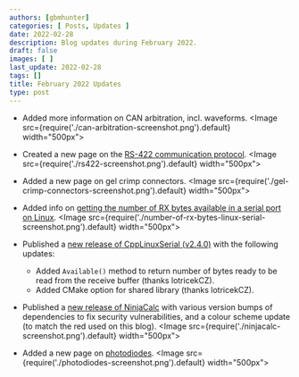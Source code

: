 ```yaml
---
authors: [gbmhunter]
categories: [ Posts, Updates ]
date: 2022-02-28
description: Blog updates during February 2022.
draft: false
images: [ ]
last_update: 2022-02-28
tags: []
title: February 2022 Updates
type: post
---
```


* Added more information on CAN arbitration, incl. waveforms.
    <Image src={require('./can-arbitration-screenshot.png').default} width="500px"></Image>

* Created a new page on the [RS-422 communication protocol](/electronics/communication-protocols/rs-422-protocol/).
    <Image src={require('./rs422-screenshot.png').default} width="500px"></Image>

* Added a new page on gel crimp connectors.
    <Image src={require('./gel-crimp-connectors-screenshot.png').default} width="500px"></Image>

* Added info on [getting the number of RX bytes available in a serial port on Linux](/programming/operating-systems/linux/linux-serial-ports-using-c-cpp/).
    <Image src={require('./number-of-rx-bytes-linux-serial-screenshot.png').default} width="500px"></Image>

* Published a [new release of CppLinuxSerial (v2.4.0)](https://github.com/gbmhunter/CppLinuxSerial/releases/tag/v2.4.0) with the following updates:
    * Added `Available()` method to return number of bytes ready to be read from the receive buffer (thanks lotricekCZ).
    * Added CMake option for shared library (thanks lotricekCZ).

* Published a [new release of NinjaCalc](https://ninjacalc.mbedded.ninja/calculators/electronics/cabling/wire-gauge-calculator) with various version bumps of dependencies to fix security vulnerabilities, and a colour scheme update (to match the red used on this blog).
    <Image src={require('./ninjacalc-screenshot.png').default} width="500px"></Image>

* Added a new page on [photodiodes](/electronics/components/diodes/photodiodes/).
    <Image src={require('./photodiodes-screenshot.png').default} width="500px"></Image>
